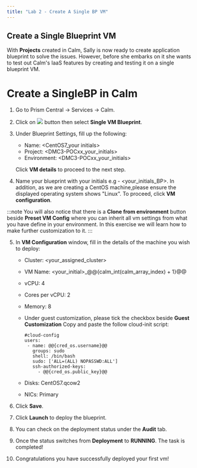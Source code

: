 ```yaml
---
title: "Lab 2 - Create A Single BP VM"
---
```



## Create a Single Blueprint VM

With **Projects** created in Calm, Sally is now ready to create application
blueprint to solve the issues. However, before she embarks on it she wants to 
test out Calm's IaaS features by creating and testing it on a single blueprint VM.

# Create a SingleBP in Calm

1. Go to Prism Central -> Services -> Calm.

2. Click on ![](images/bp_icon.png) button then select **Single VM Blueprint**.

3. Under Blueprint Settings, fill up the following:

   - Name: <CentOS7_your initials>
   - Project: <DMC3-POCxx_your_initials>
   - Environment: <DMC3-POCxx_your_initials>

   Click **VM details** to proceed to the next step.

4. Name your blueprint with your initials e.g - <your_initials_BP>. In addition, as we are 
   creating a CentOS machine,please ensure the displayed operating system shows "Linux". To proceed,
   click **VM configuration**.

:::note
You will also notice that there is a **Clone from environment**
button beside **Preset VM Config** where you can inherit all vm settings from what
you have define in your environment. In this exercise we will learn how to make further
customization to it.
:::

5. In **VM Configuration** window, fill in the details of the machine you wish to deploy: 

      - Cluster:   <your_assigned_cluster>
      - VM Name:   <your_initial>_@@{calm_int(calm_array_index) + 1}@@
      - vCPU:   4
      - Cores per vCPU:   2
      - Memory:   8
      - Under guest customization, please tick the checkbox beside **Guest Customization**
        Copy and paste the follow cloud-init script:
        
        ```
        #cloud-config
        users:
         - name: @@{cred_os.username}@@
           groups: sudo
           shell: /bin/bash
           sudo: ['ALL=(ALL) NOPASSWD:ALL']
           ssh-authorized-keys:
             - @@{cred_os.public_key}@@
         ```
      - Disks: CentOS7.qcow2
      - NICs:  Primary

6. Click **Save**.

7. Click **Launch** to deploy the blueprint.

8. You can check on the deployment status under the **Audit** tab.

9. Once the status switches from **Deployment** to **RUNNING**.  The task is completed!

10. Congratulations you have successfully deployed your first vm!


         













